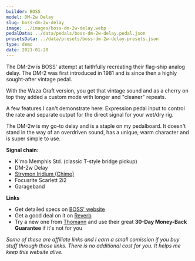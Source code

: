 ```yaml
---
builder: BOSS
model: DM-2w Delay
slug: boss-dm-2w-delay
image: ../images/boss-dm-2w-delay.webp
pedalData: ../data/pedals/boss-dm-2w-delay.pedal.json
presetsData: ../data/presets/boss-dm-2w-delay.presets.json
type: demo
date: 2021-01-28
---
```


The DM-2w is BOSS' attempt at faithfully recreating their flag-ship analog delay. The DM-2 was first introduced in 1981 and is since then a highly sought-after vintage pedal.

With the Waza Craft version, you get that vintage sound and as a cherry on top they added a custom mode with longer and "cleaner" repeats.

A few features I can't demonstrate here: Expression pedal input to control the rate and separate output for the direct signal for your wet/dry rig.

The DM-2w is my go-to delay and is a staple on my pedalboard. It doesn't stand in the way of an overdriven sound, has a unique, warm character and is super simple to use.

**Signal chain**:

- K'mo Memphis Std. (classic T-style bridge pickup)
- DM-2w Delay
- [Strymon Iridium (Chime)](/demos/strymon-iridium)
- Focusrite Scarlett 2i2
- Garageband

**Links**

- Get detailed specs on [BOSS' website](https://www.boss.info/global/products/dm-2w/)
- Get a good deal on it on [Reverb](https://reverb.grsm.io/loopydemos-boss-dm-2w-delay)
- Try a new one from [Thomann](https://www.thomann.de/intl/boss_dm_2w_delay.htm?partner_id=15606) and use their great **30-Day Money-Back Guarantee** if it's not for you

_Some of these are affiliate links and I earn a small comission if you buy stuff through those links. There is no additional cost for you. It helps me keep this website alive._
